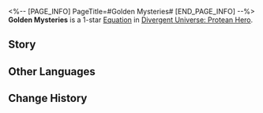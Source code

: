 <%-- [PAGE_INFO]
PageTitle=#Golden Mysteries#
[END_PAGE_INFO] --%>
{{Equation Infobox
|period   = Protean Hero
|rarity   = 1
|path1    = Propagation*2
|path2    = Destruction*2
|effect   = Increases Basic ATK/Skill DMG dealt by ally targets' by {{Color|h|80%}}. When an ally uses a Basic ATK and their HP percentage is higher than or equal to {{Color|h|50%}}, consumes HP equal to {{Color|h|10%}} of their Max HP and additionally recovers 1 Skill Point.
|mentions = Mnestia
}}
'''Golden Mysteries''' is a 1-star [[Divergent Universe: Protean Hero/Equations|Equation]] in [[Divergent Universe: Protean Hero]].

==Story==
{{Description|I must accuse! Accuse those fiends who deserve nothing less than eternal torment!<br />The scoundrels who claimed to be heirs of Mnestia, used forbidden rites to insult gold dust that defiled pure love.<br />The stronger the wind, the farther it spread.<br />I cannot erase the grotesque scene from my mind. Those confused youths<br />Fell in love with whatever appeared before their eyes.<br />Some knelt, humbly begging an apple tree to love them forever.<br />Others took their family in arms, incestuous thoughts growing in their minds.<br />These poor soulless beings, unable to labor or think anymore,<br />Only knew to profess their desire to everyone in sight. How pathetic!<br />A city-state, once blessed by the Chrysalis of Gold, was destroyed in the very name of love.}}
<!--
==Gameplay Notes==
* 
-->
==Other Languages==
{{Other Languages
|en   = Golden Mysteries
|zhs  = 金实秘仪
|zht  = 金實秘儀
|ja   = {{Rubi|金|きん}}の{{Rubi|実|み}}の{{Rubi|儀式|ぎしき}}
|ko   = 황금 열매의 비밀 의식
|es   = Ritual dorado
|fr   = Mystères d'or
|ru   = Золотые тайны
|th   = พิธีทองคำลับ
|vi   = Nghi Lễ Vàng Bí Ẩn
|de   = Goldene Mysterien
|id   = Golden Mysteries
|pt   = Mistérios Dourados
}}

==Change History==
{{Change History|3.1}}